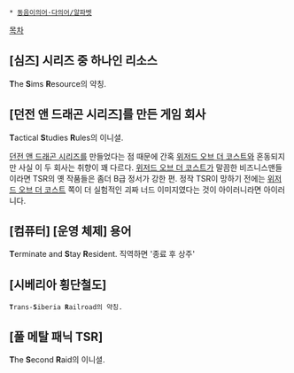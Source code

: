  * [[동음이의어·다의어/알파벳]]

[[목차]]
== [심즈] 시리즈 중 하나인 리소스 ==
'''T'''he '''S'''ims '''R'''esource의 약칭.

== [던전 앤 드래곤 시리즈]를 만든 게임 회사 ==
'''T'''actical '''S'''tudies '''R'''ules의 이니셜.

[[던전 앤 드래곤 시리즈]]를 만들었다는 점 때문에 간혹 [[위저드 오브 더 코스트]]와 혼동되지만 사실 이 두 회사는 취향이 꽤 다르다. [[위저드 오브 더 코스트]]가 말끔한 비즈니스맨들이라면 TSR의 옛 작품들은 좀더 B급 정서가 강한 편. 정작 TSR이 망하기 전에는 [[위저드 오브 더 코스트]] 쪽이 더 실험적인 괴짜 너드 이미지였다는 것이 아이러니라면 아이러니다.

== [컴퓨터] [운영 체제] 용어 ==
'''T'''erminate and '''S'''tay '''R'''esident.
직역하면 '종료 후 상주'

== [시베리아 횡단철도] ==
 '''T'''rans-'''S'''iberia '''R'''ailroad의 약칭.

== [풀 메탈 패닉 TSR] ==
'''T'''he '''S'''econd '''R'''aid의 이니셜.
